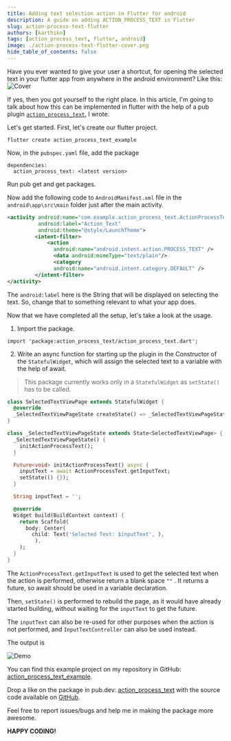 ```yaml
---
title: Adding text selection action in Flutter for android
description: A guide on adding ACTION_PROCESS_TEXT in Flutter
slug: action-process-text-flutter
authors: [karthikn]
tags: [action_process_text, flutter, android]
image: ./action-process-text-flutter-cover.png
hide_table_of_contents: false
---
```


Have you ever wanted to give your user a shortcut, for opening the selected text in your flutter app from anywhere in the android environment?
Like this:
![Cover](./action-process-text-flutter-cover.png)

<!--truncate-->

If yes, then you got yourself to the right place. In this article, I'm going to talk about how this can be implemented in flutter with the help of a pub plugin [`action_process_text`](https://pub.dev/packages/action_process_text), I wrote.

Let's get started.
First, let's create our flutter project.

`flutter create action_process_text_example`

Now, in the `pubspec.yaml` file, add the package

```
dependencies:
  action_process_text: <latest version>
```

Run pub get and get packages.

Now add the following code to `AndroidManifest.xml` file in the `android\app\src\main` folder just after the main activity.

```xml
<activity android:name="com.example.action_process_text.ActionProcessTextPlugin"
          android:label="Action_Text"
          android:theme="@style/LaunchTheme">
         <intent-filter>
             <action
               android:name="android.intent.action.PROCESS_TEXT" />
               <data android:mimeType="text/plain"/>
               <category
               android:name="android.intent.category.DEFAULT" />
         </intent-filter>
</activity>
```

The `android:label` here is the String that will be displayed on selecting the text. So, change that to something relevant to what your app does.

Now that we have completed all the setup, let's take a look at the usage.

1. Import the package.

`import 'package:action_process_text/action_process_text.dart';`

2. Write an async function for starting up the plugin in the Constructor of the `StatefulWidget`, which will assign the selected text to a variable with the help of await.

> This package currently works only in a `StatefulWidget` as `setState()` has to be called.

```dart
class SelectedTextViewPage extends StatefulWidget {
  @override
  _SelectedTextViewPageState createState() => _SelectedTextViewPageState();
}

class _SelectedTextViewPageState extends State<SelectedTextViewPage> {
  _SelectedTextViewPageState() {
    initActionProcessText();
  }

  Future<void> initActionProcessText() async {
    inputText = await ActionProcessText.getInputText;
    setState(() {});
  }

  String inputText = '';

  @override
  Widget build(BuildContext context) {
    return Scaffold(
      body: Center(
        child: Text('Selected Text: $inputText', ),
         ),
    );
  }
}
```

The `ActionProcessText.getInputText` is used to get the selected text when the action is performed, otherwise return a blank space `""` . It returns a future, so await should be used in a variable declaration.

Then, `setState()` is performed to rebuild the page, as it would have already started building, without waiting for the `inputText` to get the future.

The `inputText` can also be re-used for other purposes when the action is not performed, and `InputTextController` can also be used instead.

The output is

![Demo](./action-process-text-flutter-demo.gif)

You can find this example project on my repository in GitHub: [action_process_text_example](https://github.com/coder-with-a-bushido/action_process_text_example).

Drop a like on the package in pub.dev: [action_process_text](https://pub.dev/packages/action_process_text) with the source code available on [GitHub](https://github.com/coder-with-a-bushido/ACTION_PROCESS_TEXT-Flutter).

Feel free to report issues/bugs and help me in making the package more awesome.

**HAPPY CODING!**
